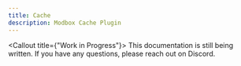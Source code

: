 ```yaml
---
title: Cache
description: Modbox Cache Plugin
---
```


<Callout title={"Work in Progress"}>
  This documentation is still being written. If you have any questions, please
  reach out on Discord.
</Callout>
